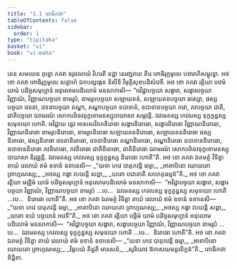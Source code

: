 ```yaml
---
title: "1.1 ពោធិកថា"
tableOfContents: false
sidebar:
  order: 1
type: "tipitaka"
basket: "vi"
book: "vi-maha"
---
```



<DynamicBreadcrumb />

<Division number="1" book="vi-maha">

<Paragraph number="2" book="vi-maha">
តេន សមយេន ពុទ្ធោ ភគវា ឧរុវេលាយំ វិហរតិ នជ្ជា នេរញ្ជរាយ តីរេ ពោធិរុក្ខមូលេ បឋមាភិសម្ពុទ្ធោ. អថ ខោ ភគវា ពោធិរុក្ខមូលេ សត្តាហំ ឯកបល្លង្កេន និសីទិ វិមុត្តិសុខបដិសំវេទី. អថ ខោ ភគវា រត្តិយា បឋមំ យាមំ បដិច្ចសមុប្បាទំ អនុលោមបដិលោមំ មនសាកាសិ—
</Paragraph>

<Paragraph number="3" book="vi-maha">
“អវិជ្ជាបច្ចយា សង្ខារា, សង្ខារបច្ចយា វិញ្ញាណំ, វិញ្ញាណបច្ចយា នាមរូបំ, នាមរូបបច្ចយា សឡាយតនំ, សឡាយតនបច្ចយា ផស្សោ, ផស្សបច្ចយា វេទនា, វេទនាបច្ចយា តណ្ហា, តណ្ហាបច្ចយា ឧបាទានំ, ឧបាទានបច្ចយា ភវោ, ភវបច្ចយា ជាតិ, ជាតិបច្ចយា ជរាមរណំ សោកបរិទេវទុក្ខទោមនស្សុបាយាសា សម្ភវន្តិ. ឯវមេតស្ស កេវលស្ស ទុក្ខក្ខន្ធស្ស សមុទយោ ហោតិ.
</Paragraph>

<Paragraph number="4" book="vi-maha">
អវិជ្ជាយ ត្វេវ អសេសវិរាគនិរោធា សង្ខារនិរោធោ, សង្ខារនិរោធា វិញ្ញាណនិរោធោ, វិញ្ញាណនិរោធា នាមរូបនិរោធោ, នាមរូបនិរោធា សឡាយតននិរោធោ, សឡាយតននិរោធា ផស្សនិរោធោ, ផស្សនិរោធា វេទនានិរោធោ, វេទនានិរោធា តណ្ហានិរោធោ, តណ្ហានិរោធា ឧបាទាននិរោធោ, ឧបាទាននិរោធា ភវនិរោធោ, ភវនិរោធា ជាតិនិរោធោ, ជាតិនិរោធា ជរាមរណំ សោកបរិទេវទុក្ខទោមនស្សុបាយាសា និរុជ្ឈន្តិ. ឯវមេតស្ស កេវលស្ស ទុក្ខក្ខន្ធស្ស និរោធោ ហោតី”តិ.
</Paragraph>

<Paragraph number="5" book="vi-maha">
អថ ខោ ភគវា ឯតមត្ថំ វិទិត្វា តាយំ វេលាយំ ឥមំ ឧទានំ ឧទានេសិ—
</Paragraph>

<Paragraph number="6" type="verses" book="vi-maha">
_“យទា ហវេ បាតុភវន្តិ ធម្មា,_  
_អាតាបិនោ ឈាយតោ ព្រាហ្មណស្ស;_  
_អថស្ស កង្ខា វបយន្តិ សព្ពា,_  
_យតោ បជានាតិ សហេតុធម្មន៑”តិ._  

</Paragraph>

</Division>
<Division number="2" book="vi-maha">

<Paragraph number="7" book="vi-maha">
អថ ខោ ភគវា រត្តិយា មជ្ឈិមំ យាមំ បដិច្ចសមុប្បាទំ អនុលោមបដិលោមំ មនសាកាសិ—  “អវិជ្ជាបច្ចយា សង្ខារា, សង្ខារបច្ចយា វិញ្ញាណំ, វិញ្ញាណបច្ចយា នាមរូបំ …បេ…  ឯវមេតស្ស កេវលស្ស ទុក្ខក្ខន្ធស្ស សមុទយោ ហោតិ …បេ…  និរោធោ ហោតី”តិ.
</Paragraph>

<Paragraph number="8" book="vi-maha">
អថ ខោ ភគវា ឯតមត្ថំ វិទិត្វា តាយំ វេលាយំ ឥមំ ឧទានំ ឧទានេសិ—
</Paragraph>

<Paragraph number="9" type="verses" book="vi-maha">
_“យទា ហវេ បាតុភវន្តិ ធម្មា,_  
_អាតាបិនោ ឈាយតោ ព្រាហ្មណស្ស;_  
_អថស្ស កង្ខា វបយន្តិ សព្ពា,_  
_យតោ ខយំ បច្ចយានំ អវេទី”តិ._  

</Paragraph>

</Division>
<Division number="3" book="vi-maha">

<Paragraph number="10" book="vi-maha">
អថ ខោ ភគវា រត្តិយា បច្ឆិមំ យាមំ បដិច្ចសមុប្បាទំ អនុលោមបដិលោមំ មនសាកាសិ—  “អវិជ្ជាបច្ចយា សង្ខារា, សង្ខារបច្ចយា វិញ្ញាណំ, វិញ្ញាណបច្ចយា នាមរូបំ …បេ…  ឯវមេតស្ស កេវលស្ស ទុក្ខក្ខន្ធស្ស សមុទយោ ហោតិ …បេ…  និរោធោ ហោតី”តិ.
</Paragraph>

<Paragraph number="11" book="vi-maha">
អថ ខោ ភគវា ឯតមត្ថំ វិទិត្វា តាយំ វេលាយំ ឥមំ ឧទានំ ឧទានេសិ—
</Paragraph>

<Paragraph number="12" type="verses" book="vi-maha">
_“យទា ហវេ បាតុភវន្តិ ធម្មា,_  
_អាតាបិនោ ឈាយតោ ព្រាហ្មណស្ស;_  
_វិធូបយំ តិដ្ឋតិ មារសេនំ,_  
_សូរិយោវ ឱភាសយមន្តលិក្ខន៑”តិ._  


</Paragraph>
</Division>

<Paragraph number="13" type="center" book="vi-maha">
ពោធិកថា និដ្ឋិតា.
</Paragraph>